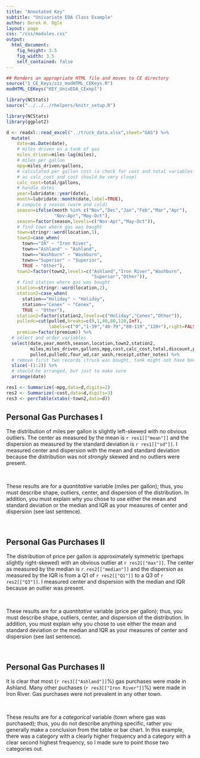 ```yaml
---
title: "Annotated Key"
subtitle: "Univariate EDA Class Example"
author: Derek H. Ogle
layout: page
css: "/css/modules.css"
output:
  html_document:
    fig_height: 3.5
    fig_width: 3.5
    self_contained: false
---
```


```r
## Renders an appropriate HTML file and moves to CE directory
source("1_CE_Keys/zzz_modHTML_CEKeys.R")
modHTML_CEKeys("KEY_UnivEDA_CExmpl")
```
```r
library(NCStats)
source("../../../rhelpers/knitr_setup.R")
```

```r
library(NCStats)
library(ggplot2)

d <- readxl::read_excel("../truck_data.xlsx",sheet="GAS") %>%
  mutate(
    date=as.Date(date),
    # miles driven on a tank of gas
    miles_driven=miles-lag(miles),
    # miles per gallon
    mpg=miles_driven/gallons,
    # calculated per gallon cost (a check for cost and total variables
    # as calc_cost and cost should be very close)
    calc_cost=total/gallons,
    # handle dates
    year=lubridate::year(date),
    month=lubridate::month(date,label=TRUE),
    # compute a season (warm and cold)
    season=ifelse(month %in% c("Nov","Dec","Jan","Feb","Mar","Apr"),
                  "Nov-Apr","May-Oct"),
    season=factor(season,levels=c("Nov-Apr","May-Oct")),
    # find town where gas was bought
    town=stringr::word(location,1),
    town2=case_when(
      town=="IR" ~ "Iron River",
      town=="Ashland" ~ "Ashland",
      town=="Washburn" ~ "Washburn",
      town=="Superior" ~ "Superior",
      TRUE ~ "Other"),
    town2=factor(town2,levels=c("Ashland","Iron River","Washburn",
                                "Superior","Other")),
    # find station where gas was bought
    station=stringr::word(location,2),
    station2=case_when(
      station=="Holiday" ~ "Holiday",
      station=="Cenex" ~ "Cenex",
      TRUE ~ "Other"),
    station2=factor(station2,levels=c("Holiday","Cenex","Other")),
    pulledc=cut(pulled,breaks=c(0,1,40,80,120,Inf),
                labels=c("0","1-39","40-79","80-119","120+"),right=FALSE),
    premium=factor(premium)) %>%
  # select and order variables
  select(date,year,month,season,location,town2,station2,
         miles,miles_driven,gallons,mpg,cost,calc_cost,total,discount,premium,
         pulled,pulledc,four_wd,car_wash,receipt,other_notes) %>%
  # remove first two records (truck was bought, tank might not have been full)
  slice(-(1:2)) %>%
  # should be arranged, but just to make sure
  arrange(date)

res1 <- Summarize(~mpg,data=d,digits=2)
res2 <- Summarize(~cost,data=d,digits=3)
res3 <- percTable(xtabs(~town2,data=d))
```

## Personal Gas Purchases I
The distribution of miles per gallon is slightly left-skewed with no obvious outliers. The center as measured by the mean is `r res1[["mean"]]` and the dispersion as measured by the standard deviation is `r res1[["sd"]]`. I measured center and dispersion with the mean and standard deviation because the distribution was not *strongly* skewed and no outliers were present.

&nbsp;

<div class="alert alert-warning">
<p>These results are for a *quantitative* variable (miles per gallon); thus, you must describe shape, outliers, center, and dispersion of the distribution. In addition, you must explain why you chose to use either the mean and standard deviation or the median and IQR as your measures of center and dispersion (see last sentence).</p>
</div>

&nbsp;

## Personal Gas Purchases II
The distribution of price per gallon is approximately symmetric (perhaps slightly right-skewed) with an obvious outlier at  `r res2[["max"]]`. The center as measured by the median is `r res2[["median"]]` and the dispersion as measured by the IQR is from a Q1 of `r res2[["Q1"]]` to a Q3 of `r res2[["Q3"]]`. I measured center and dispersion with the median and IQR because an outlier was present.

&nbsp;

<div class="alert alert-warning">
<p>These results are for a *quantitative* variable (price per gallon); thus, you must describe shape, outliers, center, and dispersion of the distribution. In addition, you must explain why you chose to use either the mean and standard deviation or the median and IQR as your measures of center and dispersion (see last sentence).</p>
</div>

&nbsp;

## Personal Gas Purchases II
It is clear that most (`r res3[["Ashland"]]`%) gas purchases were made in Ashland. Many other puchases (`r res3[["Iron River"]]`%) were made in Iron River. Gas purchases were not prevalent in any other town.

&nbsp;

<div class="alert alert-warning">
<p>These results are for a *categorical* variable (town where gas was purchased); thus, you do not describe anything specific, rather you generally make a conclusion from the table or bar chart. In this example, there was a category with a clearly higher frequency and a category with a clear second highest frequency, so I made sure to point those two categories out.</p>
</div>
